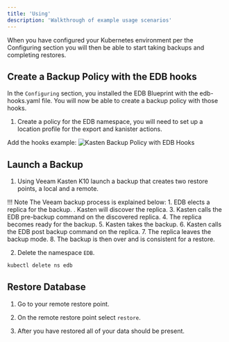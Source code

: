 ```yaml
---
title: 'Using'
description: 'Walkthrough of example usage scenarios'
---
```


When you have configured your Kubernetes environment per the Configuring section you will then be able to start taking backups and completing restores.

## Create a Backup Policy with the EDB hooks

In the `Configuring` section, you installed the EDB Blueprint with the edb-hooks.yaml file.  You will now be able to create a backup policy with those hooks.

1. Create a policy for the EDB namespace, you will need to set up a location profile for the export and kanister actions.

Add the hooks example:
    ![Kasten Backup Policy with EDB Hooks](Images/KastenBackupPolicywithHooks.png)

## Launch a Backup

1. Using Veeam Kasten K10 launch a backup that creates two restore points, a local and a remote.

!!! Note
    The Veeam backup process is explained below:
    1. EDB elects a replica for the backup.
    . Kasten will discover the replica.
    3. Kasten calls the EDB pre-backup command on the discovered replica.
    4. The replica becomes ready for the backup.
    5. Kasten takes the backup.
    6. Kasten calls the EDB post backup command on the replica.
    7. The replica leaves the backup mode.
    8. The backup is then over and is consistent for a restore.

2. Delete the namespace `EDB`.

```bash
kubectl delete ns edb
```

## Restore Database

1. Go to your remote restore point.

2. On the remote restore point select `restore`.

3. After you have restored all of your data should be present.


